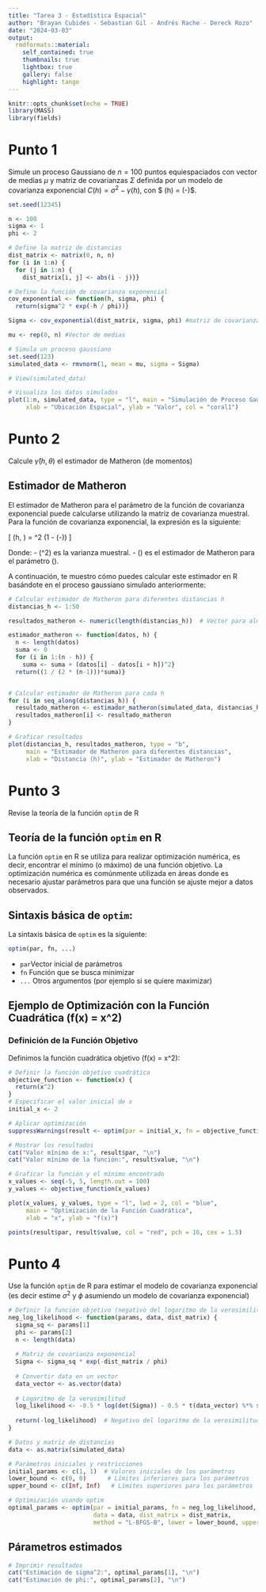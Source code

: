 ```yaml
---
title: "Tarea 3 - Estadística Espacial"
author: "Brayan Cubides - Sebastian Gil - Andrés Rache - Dereck Rozo"
date: "2024-03-03"
output: 
  rmdformats::material:
    self_contained: true
    thumbnails: true
    lightbox: true
    gallery: false
    highlight: tango
---
```

```r
knitr::opts_chunk$set(echo = TRUE)
library(MASS)
library(fields)

```

# Punto 1
Simule un proceso Gaussiano de $n=100$ puntos equiespaciados con vector de medias $\mu$ y matriz de covarianzas $\Sigma$ definida por un modelo de covarianza exponencial $C(h)=\sigma^2-\gamma(h)$, con $ \gamma(h) = \sigma \exp\left(-\frac{h}{\phi}\right)$.

```r
set.seed(12345)

n <- 100
sigma <- 1
phi <- 2

# Define la matriz de distancias
dist_matrix <- matrix(0, n, n)
for (i in 1:n) {
  for (j in 1:n) {
    dist_matrix[i, j] <- abs(i - j)}}

# Define la función de covarianza exponencial
cov_exponential <- function(h, sigma, phi) {
  return(sigma^2 * exp(-h / phi))}

Sigma <- cov_exponential(dist_matrix, sigma, phi) #matriz de covarianza

mu <- rep(0, n) #Vector de medias

# Simula un proceso gaussiano
set.seed(123)
simulated_data <- rmvnorm(1, mean = mu, sigma = Sigma)

# View(simulated_data)
```

```r
# Visualiza los datos simulados
plot(1:n, simulated_data, type = "l", main = "Simulación de Proceso Gaussiano",
     xlab = "Ubicación Espacial", ylab = "Valor", col = "coral1")
```

# Punto 2
Calcule $\hat{\gamma}(h,\theta)$ el estimador de Matheron (de momentos)


## Estimador de Matheron
El estimador de Matheron para el parámetro de la función de covarianza exponencial puede calcularse utilizando la matriz de covarianza muestral. Para la función de covarianza exponencial, la expresión es la siguiente:

\[ \hat{\gamma}(h, \theta) = \hat{\sigma}^2 \left(1 - \exp\left(-\frac{h}{\hat{\phi}}\right)\right) \]

Donde:
- \(\hat{\sigma}^2\) es la varianza muestral.
- \(\hat{\phi}\) es el estimador de Matheron para el parámetro \(\phi\).

A continuación, te muestro cómo puedes calcular este estimador en R basándote en el proceso gaussiano simulado anteriormente:



```r
# Calcular estimador de Matheron para diferentes distancias h
distancias_h <- 1:50

resultados_matheron <- numeric(length(distancias_h))  # Vector para almacenar resultados

estimador_matheron <- function(datos, h) {
  n <- length(datos)
  suma <- 0
  for (i in 1:(n - h)) {
    suma <- suma + (datos[i] - datos[i + h])^2}
  return((1 / (2 * (n-1)))*suma)}


# Calcular estimador de Matheron para cada h
for (i in seq_along(distancias_h)) {
  resultado_matheron <- estimador_matheron(simulated_data, distancias_h[i])
  resultados_matheron[i] <- resultado_matheron
}

# Graficar resultados
plot(distancias_h, resultados_matheron, type = "b", 
     main = "Estimador de Matheron para diferentes distancias",
     xlab = "Distancia (h)", ylab = "Estimador de Matheron")

```




# Punto 3
Revise la teoría de la función $\texttt{optim}$ de R

## Teoría de la función `optim` en R

La función `optim` en R se utiliza para realizar optimización numérica, es decir, encontrar el mínimo (o máximo) de una función objetivo. La optimización numérica es comúnmente utilizada en áreas donde es necesario ajustar parámetros para que una función se ajuste mejor a datos observados.

## Sintaxis básica de `optim`:

La sintaxis básica de `optim` es la siguiente:

```r
optim(par, fn, ...)
```
* `par`Vector inicial de parámetros 
* `fn` Función que se busca minimizar
* `...` Otros argumentos (por ejemplo si se quiere maximizar)


## Ejemplo de Optimización con la Función Cuadrática \(f(x) = x^2\)

### Definición de la Función Objetivo

Definimos la función cuadrática objetivo \(f(x) = x^2\):

```r
# Definir la función objetivo cuadrática
objective_function <- function(x) {
  return(x^2)
}
# Especificar el valor inicial de x
initial_x <- 2

# Aplicar optimización
suppressWarnings(result <- optim(par = initial_x, fn = objective_function))

# Mostrar los resultados
cat("Valor mínimo de x:", result$par, "\n")
cat("Valor mínimo de la función:", result$value, "\n")

```
```r

# Graficar la función y el mínimo encontrado
x_values <- seq(-5, 5, length.out = 100)
y_values <- objective_function(x_values)

plot(x_values, y_values, type = "l", lwd = 2, col = "blue",
     main = "Optimización de la Función Cuadrática",
     xlab = "x", ylab = "f(x)")

points(result$par, result$value, col = "red", pch = 16, cex = 1.5)
```



# Punto 4
Use la función $\texttt{optim}$ de R para estimar el modelo de covarianza exponencial  (es decir estime $\sigma^2$ y $\phi$ asumiendo un modelo de covarianza exponencial)

```r
# Definir la función objetivo (negativo del logaritmo de la verosimilitud)
neg_log_likelihood <- function(params, data, dist_matrix) {
  sigma_sq <- params[1]
  phi <- params[2]
  n <- length(data)
  
  # Matriz de covarianza exponencial
  Sigma <- sigma_sq * exp(-dist_matrix / phi)
  
  # Convertir data en un vector
  data_vector <- as.vector(data)
  
  # Logaritmo de la verosimilitud
  log_likelihood <- -0.5 * log(det(Sigma)) - 0.5 * t(data_vector) %*% solve(Sigma) %*% data_vector
  
  return(-log_likelihood)  # Negativo del logaritmo de la verosimilitud
}

# Datos y matriz de distancias
data <- as.matrix(simulated_data)

# Parámetros iniciales y restricciones
initial_params <- c(1, 1)  # Valores iniciales de los parámetros
lower_bound <- c(0, 0)      # Límites inferiores para los parámetros
upper_bound <- c(Inf, Inf)   # Límites superiores para los parámetros

# Optimización usando optim
optimal_params <- optim(par = initial_params, fn = neg_log_likelihood, 
                        data = data, dist_matrix = dist_matrix, 
                        method = "L-BFGS-B", lower = lower_bound, upper = upper_bound)$par
```

## Párametros estimados
```r
# Imprimir resultados
cat("Estimación de sigma^2:", optimal_params[1], "\n")
cat("Estimación de phi:", optimal_params[2], "\n")
```


